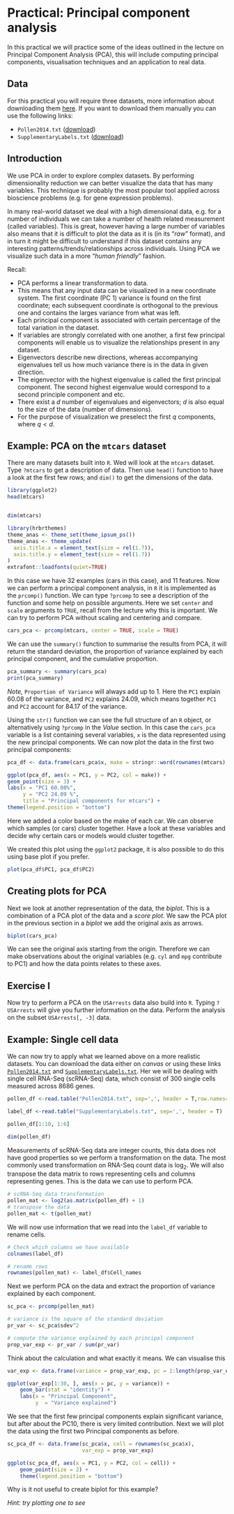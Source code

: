 # Practical: Principal component analysis

In this practical we will practice some of the ideas outlined in the lecture on Principal Component Analysis (PCA), this will include computing principal components, visualisation techniques and an application to real data.

## Data

For this practical you will require three datasets, more information about downloading them [here](#data-sets). If you want to download them manually you can use the following links:

- `Pollen2014.txt` ([download](https://github.com/anasrana/ems-practicals/raw/main/data/Pollen2014.txt))
- `SupplementaryLabels.txt` ([download](https://github.com/anasrana/ems-practicals/raw/main/data/SupplementaryLabels.txt))

## Introduction

We use PCA in order to explore complex datasets. By performing dimensionality reduction we can better visualize the data that has many variables. This technique is probably the most popular tool applied across bioscience problems (e.g. for gene expression problems).

In many real-world dataset we deal with a high dimensional data, e.g. for a number of individuals we can take a number of health related measurement (called variables). This is great, however having a large number of variables also means that it is difficult to plot the data as it is (in its "*raw*" format), and in turn it might be difficult to understand if this dataset contains any interesting patterns/trends/relationships across individuals. Using PCA we visualize such data in a more "*human friendly*" fashion.

Recall:

- PCA performs a linear transformation to data.
- This means that any input data can be visualized in a new coordinate system. The first coordinate (PC 1) variance is found on the first coordinate; each subsequent coordinate is orthogonal to the previous one and contains the larges variance from what was left.
- Each principal component is associated with certain percentage of the total variation in the dataset.
- If variables are strongly correlated with one another, a first few principal components will enable us to visualize the relationships present in any dataset.
- Eigenvectors describe new directions, whereas accompanying eigenvalues tell us how much variance there is in the data in given direction.
- The eigenvector with the highest eigenvalue is called the first principal component. The second highest eigenvalue would correspond to a second principle component and etc.
- There exist a $d$ number of eigenvalues and eigenvectors; $d$ is also equal to the size of the data (number of dimensions).
- For the purpose of visualization we preselect the first $q$ components, where $q < d$.

## Example: PCA on the `mtcars` dataset

There are many datasets built into `R`. Wed will look at the `mtcars` dataset. Type `?mtcars` to get a description of data. Then use `head()` function to have a look at the first few rows; and `dim()` to get the dimensions of the data.

```r
library(ggplot2)
head(mtcars)


dim(mtcars)
```

```r
library(hrbrthemes)
theme_anas <- theme_set(theme_ipsum_ps())
theme_anas <- theme_update(
  axis.title.x = element_text(size = rel(1.7)),
  axis.title.y = element_text(size = rel(1.7))
)
extrafont::loadfonts(quiet=TRUE)

```

In this case we have $32$ examples (cars in this case), and $11$ features.
Now we can perform a principal component analysis, in `R` it is implemented as the `prcomp()` function. We can type `?prcomp` to see a description of the function and some help on possible arguments. Here we set `center` and `scale` arguments to `TRUE`, recall from the lecture why this is important. We can try to perform PCA without scaling and centering and compare.

```r
cars_pca <- prcomp(mtcars, center = TRUE, scale = TRUE)

```

We can use the `summary()` function to summarise the results from PCA, it will return the standard deviation, the proportion of variance explained by each principal component, and the cumulative proportion.

```r
pca_summary <- summary(cars_pca)
print(pca_summary)
```

*Note,* `Proportion of Variance` will always add up to $1$. Here the `PC1` explain $60.08%$ of the variance, and `PC2` explains $24.09%$, which means together `PC1` and `PC2` account for $84.17%$  of the variance.

Using the `str()` function we can see the full structure of an `R` object, or alternatively using `?prcomp` in the *Value* section. In this case the `cars_pca` variable is a list containing several variables, `x` is the data represented using the new principal components. We can now plot the data in the first two principal components:

```r

pca_df <- data.frame(cars_pca$x, make = stringr::word(rownames(mtcars), 1))

ggplot(pca_df, aes(x = PC1, y = PC2, col = make)) +
geom_point(size = 3) +
labs(x = "PC1 60.08%",
     y = "PC2 24.09 %",
     title = "Principal components for mtcars") +
theme(legend.position = "bottom")

```

Here we added a color based on the make of each car. We can observe which samples (or cars) cluster together. Have a look at these variables and decide why certain cars or models would cluster together.

We created this plot using the `ggplot2` package, it is also possible to do this using base plot if you prefer.

```r
plot(pca_df$PC1, pca_df$PC2)
```


## Creating plots for PCA

Next we look at another representation of the data, the *biplot*. This is a combination of a PCA plot of the data and a *score plot*. We saw the PCA plot in the previous section in a *biplot* we add the original axis as arrows.

```r
biplot(cars_pca)
```

We can see the original axis starting from the origin. Therefore we can make observations about the original variables (e.g. `cyl` and `mpg` contribute to PC1) and how the data points relates to these axes.


::: {.infobox}
## Exercise I

Now try to perform a PCA on the `USArrests` data also build into `R`. Typing `?USArrests` will give you further information on the data. Perform the analysis on the subset `USArrests[, -3]` data.
:::

## Example: Single cell data

We can now try to apply what we learned above on a more realistic datasets. You can download the data either on *canvas* or using these links [`Pollen2014.txt`](https://raw.github.com/anasrana/module1-practical_Bham/master/data/Pollen2014.txt) and [`SupplementaryLabels.txt`](https://raw.github.com/anasrana/module1-practical_Bham/master/data/SupplementaryLabels.txt). Her we will be dealing with single cell RNA-Seq (scRNA-Seq) data, which consist of $300$ single cells measured across $8686$ genes.

```r

pollen_df <-read.table("Pollen2014.txt", sep=',', header = T,row.names=1)

label_df <-read.table("SupplementaryLabels.txt", sep=',', header = T)

pollen_df[1:10, 1:6]

dim(pollen_df)

```

Measurements of scRNA-Seq data are integer counts, this data does not have good properties so we perform a transformation on the data. The most commonly used transformation on RNA-Seq count data is $\log_2$. We will also transpose the data matrix to rows representing cells and columns representing genes. This is the data we can use to perform PCA.

```r
# scRNA-Seq data transformation
pollen_mat <- log2(as.matrix(pollen_df) + 1)
# transpose the data
pollen_mat <- t(pollen_mat)

```

We will now use information that we read into the `label_df` variable to rename cells.

```r
# Check which columns we have available
colnames(label_df)

# rename rows
rownames(pollen_mat) <- label_df$Cell_names

```

Next we perform PCA on the data and extract the proportion of variance explained by each component.

```r
sc_pca <- prcomp(pollen_mat)

# variance is the square of the standard deviation
pr_var <- sc_pca$sdev^2

# compute the variance explained by each principal component
prop_var_exp <- pr_var / sum(pr_var)

```

Think about the calculation and what exactly it means. We can visualise this

```r

var_exp <- data.frame(variance = prop_var_exp, pc = 1:length(prop_var_exp))

ggplot(var_exp[1:30, ], aes(x = pc, y = variance)) +
    geom_bar(stat = "identity") +
    labs(x = "Principal Component",
         y  = "Variance explained")


```

We see that the first few principal components explain significant variance, but after about the PC10, there is very limited contribution. Next we will plot the data using the first two Principal components as before.

```r

sc_pca_df <- data.frame(sc_pca$x, cell = rownames(sc_pca$x),
                        var_exp = prop_var_exp)

ggplot(sc_pca_df, aes(x = PC1, y = PC2, col = cell)) +
    geom_point(size = 2) +
    theme(legend.position = "bottom")

```

Why is it not useful to create biplot for this example?

*Hint: try plotting one to see*
